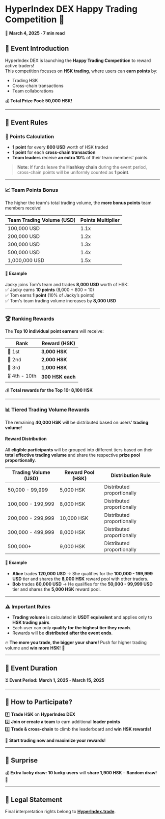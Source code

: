 # **HyperIndex DEX Happy Trading Competition 🎁**

📅 **March 4, 2025 · 7 min read**

## **📢 Event Introduction**

HyperIndex DEX is launching the **Happy Trading Competition** to reward active traders!  
This competition focuses on **HSK trading**, where users can **earn points** by:

- Trading HSK
- Cross-chain transactions
- Team collaborations

💰 **Total Prize Pool: 50,000 HSK!**

---

## **📜 Event Rules**

### **🎯 Points Calculation**

- **1 point** for every **800 USD** worth of HSK traded
- **1 point** for each **cross-chain transaction**
- **Team leaders** receive **an extra 10%** of their team members' points

> **Note:** If funds leave the **Hashkey chain** during the event period, cross-chain points will be uniformly counted as **1 point**.

---

### **📈 Team Points Bonus**

The higher the team's total trading volume, the **more bonus points** team members receive!

| **Team Trading Volume (USD)** | **Points Multiplier** |
| ----------------------------- | --------------------- |
| 100,000 USD                   | 1.1x                  |
| 200,000 USD                   | 1.2x                  |
| 300,000 USD                   | 1.3x                  |
| 500,000 USD                   | 1.4x                  |
| 1,000,000 USD                 | 1.5x                  |

#### **🌰 Example**

Jacky joins Tom’s team and trades **8,000 USD** worth of HSK:  
✅ Jacky earns **10 points** (8,000 ÷ 800 = 10)  
✅ Tom earns **1 point** (10% of Jacky’s points)  
✅ Tom's team trading volume increases by **8,000 USD**

---

### **🏆 Ranking Rewards**

The **Top 10 individual point earners** will receive:

| **Rank**      | **Reward (HSK)** |
| ------------- | ---------------- |
| 🥇 1st        | **3,000 HSK**    |
| 🥈 2nd        | **2,000 HSK**    |
| 🥉 3rd        | **1,000 HSK**    |
| 🎖️ 4th - 10th | **300 HSK each** |

💰 **Total rewards for the Top 10:** **8,100 HSK**

---

### **📊 Tiered Trading Volume Rewards**

The remaining **40,000 HSK** will be distributed based on users' **trading volume**!

#### **Reward Distribution**

All **eligible participants** will be grouped into different tiers based on their **total effective trading volume** and share the respective **prize pool proportionally**.

| **Trading Volume (USD)** | **Reward Pool (HSK)** | **Distribution Rule**      |
| ------------------------ | --------------------- | -------------------------- |
| 50,000 - 99,999          | 5,000 HSK             | Distributed proportionally |
| 100,000 - 199,999        | 8,000 HSK             | Distributed proportionally |
| 200,000 - 299,999        | 10,000 HSK            | Distributed proportionally |
| 300,000 - 499,999        | 8,000 HSK             | Distributed proportionally |
| 500,000+                 | 9,000 HSK             | Distributed proportionally |

#### **🌰 Example**

- **Alice** trades **120,000 USD** → She qualifies for the **100,000 - 199,999 USD** tier and shares the **8,000 HSK** reward pool with other traders.
- **Bob** trades **80,000 USD** → He qualifies for the **50,000 - 99,999 USD** tier and shares the **5,000 HSK** reward pool.

---

### **⚠️ Important Rules**

- **Trading volume** is calculated in **USDT equivalent** and applies only to **HSK trading pairs**.
- Each user can only **qualify for the highest tier they reach**.
- Rewards will be **distributed after the event ends**.

🔥 **The more you trade, the bigger your share!** Push for higher trading volume and **win more HSK!** 🚀

---

## **📅 Event Duration**

⏳ **Event Period:** **March 1, 2025 - March 15, 2025**

---

## **📌 How to Participate?**

1️⃣ **Trade HSK** on **HyperIndex DEX**  
2️⃣ **Join or create a team** to earn additional **leader points**  
3️⃣ **Trade & cross-chain** to climb the leaderboard and **win HSK rewards!**

🚀 **Start trading now and maximize your rewards!**

---

## **🎁 Surprise**

💰 **Extra lucky draw:** **10 lucky users** will **share 1,900 HSK** – **Random draw!** 🎉

---

## **📜 Legal Statement**

Final interpretation rights belong to **[HyperIndex.trade](https://hyperindex.trade)**.

